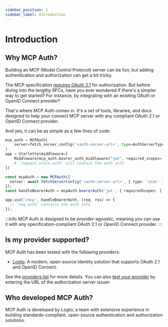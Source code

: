 ```yaml
---
sidebar_position: 1
sidebar_label: Introduction
---
```



# Introduction

## Why MCP Auth?

Building an MCP (Model Control Protocol) server can be fun; but adding authentication and authorization can get a bit tricky.

The MCP specification [requires OAuth 2.1](https://modelcontextprotocol.io/specification/2025-03-26/basic/authorization) for authorization. But before diving into the lengthy RFCs, have you ever wondered if there's a simpler way to get started? For instance, by integrating with an existing OAuth or OpenID Connect provider?

That's where MCP Auth comes in. It's a set of tools, libraries, and docs designed to help your connect MCP server with any compliant OAuth 2.1 or OpenID Connect provider.

And yes, it can be as simple as a few lines of code:

<Tabs groupId="sdk">

<TabItem value="python" label="Python">

```python
mcp_auth = MCPAuth(
    server=fetch_server_config('<auth-server-url>', type=AuthServerType.OIDC)
)
app = Starlette(middleware=[
    Middleware(mcp_auth.bearer_auth_middleware("jwt", required_scopes=["read", "write"]))
    # `request.state.auth` will contain the auth info
])
```

</TabItem>
<TabItem value="node" label="Node.js">

```ts
const mcpAuth = new MCPAuth({
  server: await fetchServerConfig('<auth-server-url>', { type: 'oidc' }),
});
const handleBearerAuth = mcpAuth.bearerAuth('jwt', { requiredScopes: ['read', 'write'] });

app.use('/mcp', handleBearerAuth, (req, res) => {
  // `req.auth` contains the auth info
});
```

</TabItem>
</Tabs>

:::info
MCP Auth is designed to be provider-agnostic, meaning you can use it with any specification-compliant OAuth 2.1 or OpenID Connect provider.
:::

## Is my provider supported?

MCP Auth has been tested with the following providers:

- [Logto](https://logto.io): A modern, open-source identity solution that supports OAuth 2.1 and OpenID Connect.

See the [providers list](./providers-list.mdx) for more details. You can also [test your provider](./providers-list.mdx#test-your-provider) by entering the URL of the authorization server issuer.

## Who developed MCP Auth?

MCP Auth is developed by Logto, a team with extensive experience in building standards-compliant, open-source authentication and authorization solutions.
